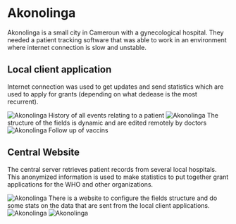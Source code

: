 
# Akonolinga

Akonolinga is a small city in Cameroun with a gynecological hospital.
They needed a patient tracking software that was able to work in an environment
where internet connection is slow and unstable.

## Local client application

Internet connection was used to get updates and send statistics which are used
to apply for grants (depending on what dedease is the most recurrent).

<Flex>
    <Image name="work/akonolinga/app-1" alt="Akonolinga" size={[640, 550]}>
        History of all events relating to a patient
    </Image>
    <Image name="work/akonolinga/app-2" alt="Akonolinga" size={[640, 750]}>
        The structure of the fields is dynamic and are edited remotely by
        doctors
    </Image>
    <Image name="work/akonolinga/app-3" alt="Akonolinga" size={[640, 338]}>
        Follow up of vaccins
    </Image>
</Flex>

## Central Website

The central server retrieves patient records from several local hospitals.
This anonymized information is used to make statistics to put together
grant applications for the WHO and other organizations.

<Flex>
    <Image
        name="work/akonolinga/web-soins-1"
        alt="Akonolinga"
        size={[640, 444]}
    >
        There is a website to configure the fields structure and do some stats
        on the data that are sent from the local client applications.
    </Image>
    <Image
        name="work/akonolinga/web-soins-2"
        alt="Akonolinga"
        size={[640, 370]}
    ></Image>
    <Image
        name="work/akonolinga/web-soins-3"
        alt="Akonolinga"
        size={[640, 384]}
    ></Image>
</Flex>
